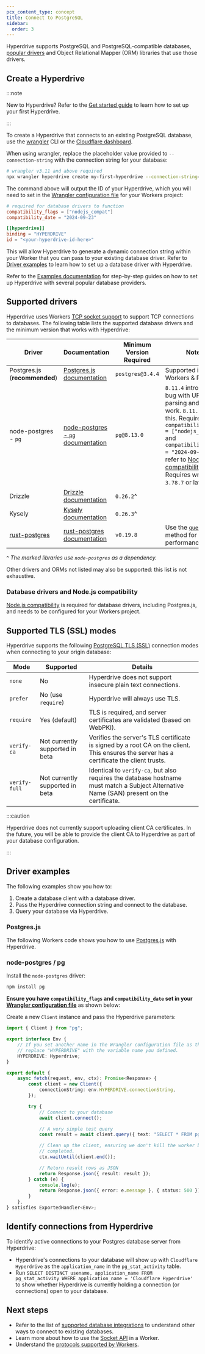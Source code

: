 ```yaml
---
pcx_content_type: concept
title: Connect to PostgreSQL
sidebar:
  order: 3
---
```



Hyperdrive supports PostgreSQL and PostgreSQL-compatible databases, [popular drivers](#supported-drivers) and Object Relational Mapper (ORM) libraries that use those drivers.

## Create a Hyperdrive

:::note

New to Hyperdrive? Refer to the [Get started guide](/hyperdrive/get-started/) to learn how to set up your first Hyperdrive.

:::

To create a Hyperdrive that connects to an existing PostgreSQL database, use the [wrangler](/workers/wrangler/install-and-update/) CLI or the [Cloudflare dashboard](https://dash.cloudflare.com/?to=/:account/workers/hyperdrive).

When using wrangler, replace the placeholder value provided to `--connection-string` with the connection string for your database:

```sh
# wrangler v3.11 and above required
npx wrangler hyperdrive create my-first-hyperdrive --connection-string="postgres://user:password@database.host.example.com:5432/databasenamehere"
```

The command above will output the ID of your Hyperdrive, which you will need to set in the [Wrangler configuration file](/workers/wrangler/configuration/) for your Workers project:

<WranglerConfig>

```toml
# required for database drivers to function
compatibility_flags = ["nodejs_compat"]
compatibility_date = "2024-09-23"

[[hyperdrive]]
binding = "HYPERDRIVE"
id = "<your-hyperdrive-id-here>"
```

</WranglerConfig>

This will allow Hyperdrive to generate a dynamic connection string within your Worker that you can pass to your existing database driver. Refer to [Driver examples](#driver-examples) to learn how to set up a database driver with Hyperdrive.

Refer to the [Examples documentation](/hyperdrive/examples/) for step-by-step guides on how to set up Hyperdrive with several popular database providers.

## Supported drivers

Hyperdrive uses Workers [TCP socket support](/workers/runtime-apis/tcp-sockets/#connect) to support TCP connections to databases. The following table lists the supported database drivers and the minimum version that works with Hyperdrive:

| Driver                                                     | Documentation                                                            | Minimum Version Required | Notes                                                                                                                                                                                                                                                                                |
| ---------------------------------------------------------- | ------------------------------------------------------------------------ | ------------------------ | ------------------------------------------------------------------------------------------------------------------------------------------------------------------------------------------------------------------------------------------------------------------------------------ |
| Postgres.js (**recommended**)                              | [Postgres.js documentation](https://github.com/porsager/postgres)        | `postgres@3.4.4`         | Supported in both Workers & Pages.                                                                                                                                                                                                                                                   |
| node-postgres - `pg`                                       | [node-postgres - `pg` documentation](https://node-postgres.com/)         | `pg@8.13.0`              | `8.11.4` introduced a bug with URL parsing and will not work. `8.11.5` fixes this. Requires `compatibility_flags = ["nodejs_compat"]` and `compatibility_date = "2024-09-23"` - refer to [Node.js compatibility](/workers/runtime-apis/nodejs). Requires wrangler `3.78.7` or later. |
| Drizzle                                                    | [Drizzle documentation](https://orm.drizzle.team/)                       | `0.26.2`^                |                                                                                                                                                                                                                                                                                      |
| Kysely                                                     | [Kysely documentation](https://kysely.dev/)                              | `0.26.3`^                |                                                                                                                                                                                                                                                                                      |
| [rust-postgres](https://github.com/sfackler/rust-postgres) | [rust-postgres documentation](https://docs.rs/postgres/latest/postgres/) | `v0.19.8`                | Use the [`query_typed`](https://docs.rs/postgres/latest/postgres/struct.Client.html#method.query_typed) method for best performance.                                                                                                                                                 |

^ _The marked libraries use `node-postgres` as a dependency._

Other drivers and ORMs not listed may also be supported: this list is not exhaustive.

### Database drivers and Node.js compatibility

[Node.js compatibility](/workers/runtime-apis/nodejs/) is required for database drivers, including Postgres.js, and needs to be configured for your Workers project.

<Render file="nodejs_compat" product="workers" />

## Supported TLS (SSL) modes

Hyperdrive supports the following [PostgreSQL TLS (SSL)](https://www.postgresql.org/docs/current/libpq-ssl.html) connection modes when connecting to your origin database:

| Mode          | Supported                       | Details                                                                                                                                   |
| ------------- | ------------------------------- | ----------------------------------------------------------------------------------------------------------------------------------------- |
| `none`        | No                              | Hyperdrive does not support insecure plain text connections.                                                                              |
| `prefer`      | No (use `require`)              | Hyperdrive will always use TLS.                                                                                                           |
| `require`     | Yes (default)                   | TLS is required, and server certificates are validated (based on WebPKI).                                                                 |
| `verify-ca`   | Not currently supported in beta | Verifies the server's TLS certificate is signed by a root CA on the client. This ensures the server has a certificate the client trusts.  |
| `verify-full` | Not currently supported in beta | Identical to `verify-ca`, but also requires the database hostname must match a Subject Alternative Name (SAN) present on the certificate. |

:::caution

Hyperdrive does not currently support uploading client CA certificates. In the future, you will be able to provide the client CA to Hyperdrive as part of your database configuration.

:::

## Driver examples

The following examples show you how to:

1. Create a database client with a database driver.
2. Pass the Hyperdrive connection string and connect to the database.
3. Query your database via Hyperdrive.

### Postgres.js

The following Workers code shows you how to use [Postgres.js](https://github.com/porsager/postgres) with Hyperdrive.

<Render file="use-postgresjs-to-make-query" product="hyperdrive" />

### node-postgres / pg

Install the `node-postgres` driver:

```sh
npm install pg
```

**Ensure you have `compatibility_flags` and `compatibility_date` set in your [Wrangler configuration file](/workers/wrangler/configuration/)** as shown below:

<Render file="nodejs-compat-wrangler-toml" product="workers" />

Create a new `Client` instance and pass the Hyperdrive parameters:

```ts
import { Client } from "pg";

export interface Env {
	// If you set another name in the Wrangler configuration file as the value for 'binding',
	// replace "HYPERDRIVE" with the variable name you defined.
	HYPERDRIVE: Hyperdrive;
}

export default {
	async fetch(request, env, ctx): Promise<Response> {
		const client = new Client({
			connectionString: env.HYPERDRIVE.connectionString,
		});

		try {
			// Connect to your database
			await client.connect();

			// A very simple test query
			const result = await client.query({ text: "SELECT * FROM pg_tables" });

			// Clean up the client, ensuring we don't kill the worker before that is
			// completed.
			ctx.waitUntil(client.end());

			// Return result rows as JSON
			return Response.json({ result: result });
		} catch (e) {
			console.log(e);
			return Response.json({ error: e.message }, { status: 500 });
		}
	},
} satisfies ExportedHandler<Env>;
```

## Identify connections from Hyperdrive

To identify active connections to your Postgres database server from Hyperdrive:

- Hyperdrive's connections to your database will show up with `Cloudflare Hyperdrive` as the `application_name` in the `pg_stat_activity` table.
- Run `SELECT DISTINCT usename, application_name FROM pg_stat_activity WHERE application_name = 'Cloudflare Hyperdrive'` to show whether Hyperdrive is currently holding a connection (or connections) open to your database.

## Next steps

- Refer to the list of [supported database integrations](/workers/databases/connecting-to-databases/) to understand other ways to connect to existing databases.
- Learn more about how to use the [Socket API](/workers/runtime-apis/tcp-sockets) in a Worker.
- Understand the [protocols supported by Workers](/workers/reference/protocols/).